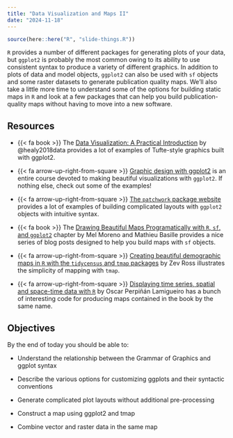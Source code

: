 ```yaml
---
title: "Data Visualization and Maps II"
date: "2024-11-18"
---
```


```r
source(here::here("R", "slide-things.R"))
```

`R` provides a number of different packages for generating plots of your data, but `ggplot2` is probably the most common owing to its ability to use consistent syntax to produce a variety of different graphics. In addition to plots of data and model objects, `ggplot2` can also be used with `sf` objects and some raster datasets to generate publication quality maps. We’ll also take a little more time to understand some of the options for building static maps in `R` and look at a few packages that can help you build publication-quality maps without having to move into a new software.

## Resources

- {{< fa book >}} The [Data Visualization: A Practical Introduction](https://socviz.co/) by @healy2018data provides a lot of examples of Tufte-style graphics built with ggplot2.

- {{< fa arrow-up-right-from-square >}} [Graphic design with ggplot2](https://rstudio-conf-2022.github.io/ggplot2-graphic-design/) is an entire course devoted to making beautiful visualizations with `ggplot2`. If nothing else, check out some of the examples!

- {{< fa arrow-up-right-from-square >}} [The `patchwork` package website](https://patchwork.data-imaginist.com/) provides a lot of examples of building complicated layouts with `ggplot2` objects with intuitive syntax.

- {{< fa book >}} The [Drawing Beautiful Maps Programatically with `R`, `sf`, and `ggplot2`](https://r-spatial.org/r/2018/10/25/ggplot2-sf.html) chapter by Mel Moreno and Mathieu Basille provides a nice series of blog posts designed to help you build maps with `sf` objects.

- {{< fa arrow-up-right-from-square >}} [Creating beautiful demographic maps in `R` with the `tidycensus` and `tmap` packages](http://zevross.com/blog/2018/10/02/creating-beautiful-demographic-maps-in-r-with-the-tidycensus-and-tmap-packages/) by Zev Ross illustrates the simplicity of mapping with `tmap`.

- {{< fa arrow-up-right-from-square >}} [Displaying time series, spatial and space-time data with `R`](https://oscarperpinan.github.io/bookvis/) by Oscar Perpiñán Lamigueiro has a bunch of interesting code for producing maps contained in the book by the same name.

## Objectives

By the end of today you should be able to:

- Understand the relationship between the Grammar of Graphics and ggplot syntax

- Describe the various options for customizing ggplots and their syntactic conventions

- Generate complicated plot layouts without additional pre-processing

- Construct a map using ggplot2 and tmap

- Combine vector and raster data in the same map

<!--

```r
slide_buttons("/slides/26-slides")
```

<div>

```{=html}
<iframe class="slide-deck" src="/slides/26-slides.html"></iframe>
```

</div>
-->
